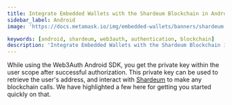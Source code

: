 ```yaml
---
title: Integrate Embedded Wallets with the Shardeum Blockchain in Android
sidebar_label: Android
image: 'https://docs.metamask.io/img/embedded-wallets/banners/shardeum.png'

keywords: [android, shardeum, web3auth, authentication, blockchain]
description: 'Integrate Embedded Wallets with the Shardeum Blockchain in Android | Embedded Wallets'
---
```



<SEO
  title="Integrate Embedded Wallets with the Shardeum Blockchain in Android"
  description="Integrate Embedded Wallets with the Shardeum Blockchain in Android | Embedded Wallets"
  image="https://docs.metamask.io/img/embedded-wallets/banners/shardeum.png"
  slug="/embedded-wallets/connect-blockchain/evm/shardeum/android"
/>

While using the Web3Auth Android SDK, you get the private key within the user scope after successful authorization. This private key can be used to retrieve the user's address, and interact with [Shardeum](https://shardeum.org/) to make any blockchain calls. We have highlighted a few here for getting you started quickly on that.

<EVMInteraction />

